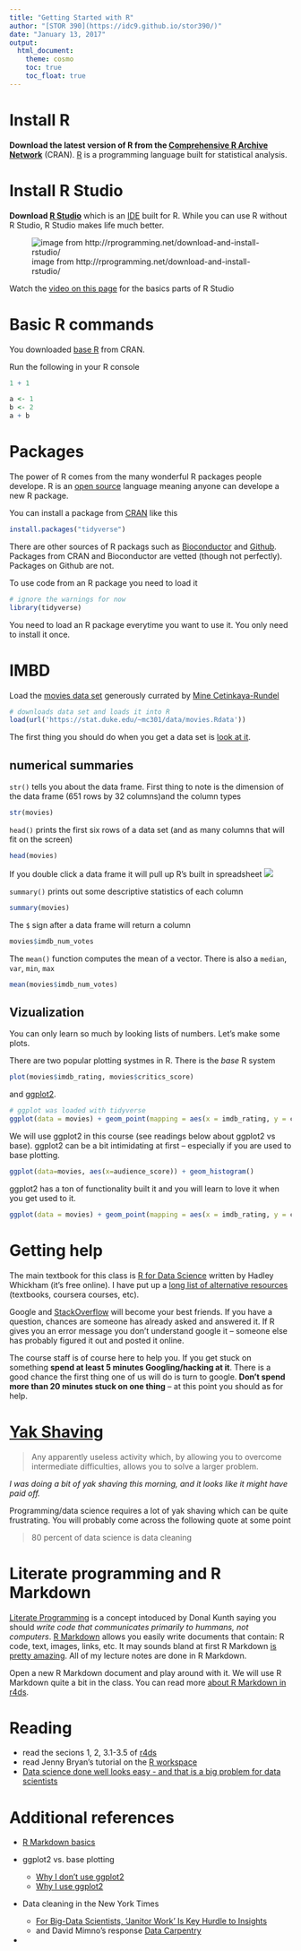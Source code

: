 ```yaml
---
title: "Getting Started with R"
author: "[STOR 390](https://idc9.github.io/stor390/)"
date: "January 13, 2017"
output: 
  html_document:
    theme: cosmo
    toc: true
    toc_float: true
---
```




# Install R

**Download the latest version of R from the [Comprehensive R Archive Network](https://cran.rstudio.com/)** (CRAN). [R](https://www.r-project.org/about.html) is a programming language built for statistical analysis.

# Install R Studio

**Download [R Studio](https://www.rstudio.com/products/rstudio/#Desktop)** which is an [IDE](https://en.wikipedia.org/wiki/Integrated_development_environment) built for R. While you can use R without R Studio, R Studio makes life much better.

![image from http://rprogramming.net/download-and-install-rstudio/](rstudio.png)

Watch the [video on this page](https://www.rstudio.com/products/RStudio/) for the basics parts of R Studio

# Basic R commands
You downloaded [base R](https://www.rstudio.com/wp-content/uploads/2016/05/base-r.pdf) from CRAN.

Run the following in your R console
```r
1 + 1
```

```r
a <- 1
b <- 2
a + b
```

# Packages
The power of R comes from the many wonderful R packages people develope. R is an [open source](https://en.wikipedia.org/wiki/Open-source_software) language meaning anyone can develope a new R package. 

You can install a package from [CRAN](https://cran.r-project.org/) like this
```r
install.packages("tidyverse")
```

There are other sources of R packags such as [Bioconductor](http://www.bioconductor.org/) and [Github](https://github.com/). Packages from CRAN and Bioconductor are vetted (though not perfectly). Packages on Github are not.

To use code from an R package you need to load it
```r
# ignore the warnings for now
library(tidyverse)
```
You need to load an R package everytime you want to use it. You only need to install it once.

# IMBD
Load the [movies data set](http://www2.stat.duke.edu/~mc301/data/movies.html) generously currated by [Mine Cetinkaya-Rundel](http://www2.stat.duke.edu/~mc301/)
```r
# downloads data set and loads it into R
load(url('https://stat.duke.edu/~mc301/data/movies.Rdata'))
```



The first thing you should do when you get a data set is [look at it](https://www.youtube.com/watch?v=EF8GhC-T_Mo). 

## numerical summaries

`str()` tells you about the data frame. First thing to note is the dimension of the data frame (651 rows by 32 columns)and the column types
```r
str(movies)
```

`head()` prints the first six rows of a data set (and as many columns that will fit on the screen)
```r
head(movies)
```


If you double click a data frame it will pull up R's built in spreadsheet
![](spreadsheet.png)

`summary()` prints out some descriptive statistics of each column
```r
summary(movies)
```

The `$` sign after a data frame will return a column
```r
movies$imdb_num_votes
```

The `mean()` function computes the mean of a vector. There is also a `median`, `var`, `min`, `max`

```r
mean(movies$imdb_num_votes)
```


## Vizualization
You can only learn so much by looking lists of numbers. Let's make some plots.

There are two popular plotting systmes in R. There is the *base* R system

```r
plot(movies$imdb_rating, movies$critics_score)
```

and [ggplot2](http://ggplot2.org/).

```r
# ggplot was loaded with tidyverse
ggplot(data = movies) + geom_point(mapping = aes(x = imdb_rating, y = critics_score))
```

We will use ggplot2 in this course (see readings below about ggplot2 vs base). ggplot2 can be a bit intimidating at first -- especially if you are used to base plotting. 

```r
ggplot(data=movies, aes(x=audience_score)) + geom_histogram()
```

ggplot2 has a ton of functionality built it and you will learn to love it when you get used to it.

```r
ggplot(data = movies) + geom_point(mapping = aes(x = imdb_rating, y = critics_score, color=mpaa_rating))
```

# Getting help
The main textbook for this class is [R for Data Science](http://r4ds.had.co.nz/data-visualisation.html) written by Hadley Whickham (it's free online). I have put up a [long list of alternative resources](https://idc9.github.io/stor390/course_info/references.html) (textbooks, coursera courses, etc). 

Google and [StackOverflow](http://stackoverflow.com/) will become your best friends. If you have a question, chances are someone has already asked and answered it. If R gives you an error message you don't understand google it -- someone else has probably figured it out and posted it online.

The course staff is of course here to help you. If you get stuck on something **spend at least 5 minutes Googling/hacking at it**. There is a good chance the first thing one of us will do is turn to google. **Don't spend more than 20 minutes stuck on one thing** -- at this point you should as for help.

# [Yak Shaving](https://en.wiktionary.org/wiki/yak_shaving)

 > Any apparently useless activity which, by allowing you to overcome intermediate difficulties, allows you to solve a larger problem. 
 
 *I was doing a bit of yak shaving this morning, and it looks like it might have paid off.*

Programming/data science requires a lot of yak shaving which can be quite frustrating. You will probably come across the following quote at some point

> 80 percent of data science is data cleaning

# Literate programming and R Markdown

[Literate Programming](https://en.wikipedia.org/wiki/Literate_programming) is a concept intoduced by Donal Kunth saying you should *write code that communicates primarily to hummans, not computers*. [R Markdown](http://rmarkdown.rstudio.com/) allows you easily write documents that contain: R code, text, images, links, etc. It may sounds bland at first R Markdown [is pretty amazing](http://rmarkdown.rstudio.com/gallery.html). All of my lecture notes are done in R Markdown. 

Open a new R Markdown document and play around with it. We will use R Markdown quite a bit in the class. You can read more [about R Markdown in r4ds](http://r4ds.had.co.nz/r-markdown.html#r-markdown-basics). 


# Reading
- read the secions 1, 2, 3.1-3.5 of [r4ds](http://r4ds.had.co.nz/introduction.html)
- read Jenny Bryan's tutorial on the [R workspace](http://stat545.com/block002_hello-r-workspace-wd-project.html)
- [Data science done well looks easy - and that is a big problem for data scientists](http://simplystatistics.org/2015/03/17/data-science-done-well-looks-easy-and-that-is-a-big-problem-for-data-scientists/)



# Additional references

- [R Markdown basics](http://r4ds.had.co.nz/r-markdown.html#r-markdown-basics)

- ggplot2 vs. base plotting
    - [Why I don't use ggplot2](http://simplystatistics.org/2016/02/11/why-i-dont-use-ggplot2/)
    - [Why I use ggplot2](http://varianceexplained.org/r/why-I-use-ggplot2/)

- Data cleaning in the New York Times
  - [For Big-Data Scientists, ‘Janitor Work’ Is Key Hurdle to Insights](https://www.nytimes.com/2014/08/18/technology/for-big-data-scientists-hurdle-to-insights-is-janitor-work.html)
  - and David Mimno's response [Data Carpentry](http://www.mimno.org/articles/carpentry/)
  
- 